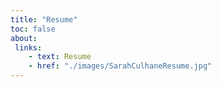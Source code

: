 ```yaml
---
title: "Resume"
toc: false
about: 
 links: 
    - text: Resume
    - href: "./images/SarahCulhaneResume.jpg"
---
```

